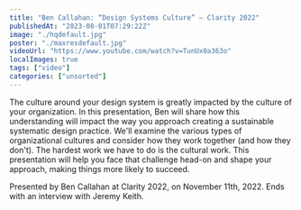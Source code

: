 ```yaml
---
title: "Ben Callahan: “Design Systems Culture” — Clarity 2022"
publishedAt: "2023-08-01T07:29:22Z"
image: "./hqdefault.jpg"
poster: "./maxresdefault.jpg"
videoUrl: "https://www.youtube.com/watch?v=TunUx0a363o"
localImages: true
tags: ["video"]
categories: ["unsorted"]
---
```


The culture around your design system is greatly impacted by the culture of your organization. In this presentation, Ben will share how this understanding will impact the way you approach creating a sustainable systematic design practice. We'll examine the various types of organizational cultures and consider how they work together (and how they don't). The hardest work we have to do is the cultural work. This presentation will help you face that challenge head-on and shape your approach, making things more likely to succeed.

Presented by Ben Callahan at Clarity 2022, on November 11th, 2022. Ends with an interview with Jeremy Keith.
